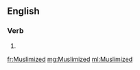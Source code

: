==English==

===Verb===
{{head|en|verb form}}

# {{en-past of|Muslimize}}

[[fr:Muslimized]]
[[mg:Muslimized]]
[[ml:Muslimized]]